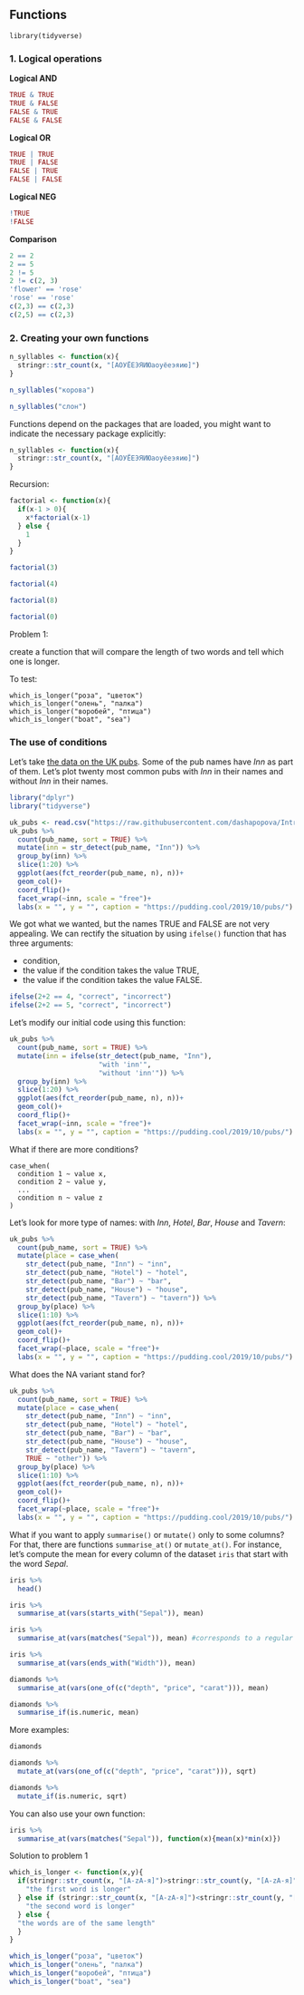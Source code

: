 ## Functions

```
library(tidyverse)
```
### 1. Logical operations

**Logical AND**

```r
TRUE & TRUE
TRUE & FALSE
FALSE & TRUE
FALSE & FALSE
```

**Logical OR**

```r
TRUE | TRUE
TRUE | FALSE
FALSE | TRUE
FALSE | FALSE
```

**Logical NEG**

```r
!TRUE
!FALSE
```

**Comparison**

```r
2 == 2
2 == 5
2 != 5
2 != c(2, 3)
'flower' == 'rose'
'rose' == 'rose'
c(2,3) == c(2,3)
c(2,5) == c(2,3)
```

### 2. Creating your own functions

```r
n_syllables <- function(x){
  stringr::str_count(x, "[АОУЁЕЭЯИЮаоуёеэяию]")
}

n_syllables("корова")

n_syllables("слон")
```

Functions depend on the packages that are loaded, you might want to indicate the necessary package explicitly:

```r
n_syllables <- function(x){
  stringr::str_count(x, "[АОУЁЕЭЯИЮаоуёеэяию]")
}
```

Recursion:

```r
factorial <- function(x){
  if(x-1 > 0){
    x*factorial(x-1)
  } else {
    1
  }
}

factorial(3)

factorial(4)

factorial(8)

factorial(0)
```

Problem 1:

create a function that will compare the length of two words and tell which one is longer.

To test:

```
which_is_longer("роза", "цветок")
which_is_longer("олень", "палка")
which_is_longer("воробей", "птица")
which_is_longer("boat", "sea")
```

### The use of conditions

Let's take [the data on the UK pubs](https://raw.githubusercontent.com/dashapopova/Intro-to-R/main/assignment1/UK_pubs.csv). Some of the pub names have *Inn* as part of them. Let's plot twenty most common pubs with *Inn* in their names and without *Inn* in their names. 

```r
library("dplyr")
library("tidyverse")
```

```r
uk_pubs <- read.csv("https://raw.githubusercontent.com/dashapopova/Intro-to-R/main/assignment1/UK_pubs.csv")
uk_pubs %>% 
  count(pub_name, sort = TRUE) %>% 
  mutate(inn = str_detect(pub_name, "Inn")) %>% 
  group_by(inn) %>% 
  slice(1:20) %>% 
  ggplot(aes(fct_reorder(pub_name, n), n))+
  geom_col()+
  coord_flip()+
  facet_wrap(~inn, scale = "free")+
  labs(x = "", y = "", caption = "https://pudding.cool/2019/10/pubs/")
```

We got what we wanted, but the names TRUE and FALSE are not very appealing. We can rectify the situation by using ```ifelse()``` function that has three arguments:

+ condition,
+ the value if the condition takes the value TRUE,
+ the value if the condition takes the value FALSE.

```r
ifelse(2+2 == 4, "correct", "incorrect")
ifelse(2+2 == 5, "correct", "incorrect")
```

Let's modify our initial code using this function:

```r
uk_pubs %>% 
  count(pub_name, sort = TRUE) %>% 
  mutate(inn = ifelse(str_detect(pub_name, "Inn"), 
                      "with 'inn'", 
                      "without 'inn'")) %>%
  group_by(inn) %>% 
  slice(1:20) %>% 
  ggplot(aes(fct_reorder(pub_name, n), n))+
  geom_col()+
  coord_flip()+
  facet_wrap(~inn, scale = "free")+
  labs(x = "", y = "", caption = "https://pudding.cool/2019/10/pubs/")
```

What if there are more conditions?

```
case_when(
  condition 1 ~ value x,
  condition 2 ~ value y,
  ...
  condition n ~ value z
)
```

Let's look for more type of names: with *Inn*, *Hotel*, *Bar*, *House* and *Tavern*:

```r
uk_pubs %>% 
  count(pub_name, sort = TRUE) %>% 
  mutate(place = case_when(
    str_detect(pub_name, "Inn") ~ "inn",
    str_detect(pub_name, "Hotel") ~ "hotel",
    str_detect(pub_name, "Bar") ~ "bar",
    str_detect(pub_name, "House") ~ "house",
    str_detect(pub_name, "Tavern") ~ "tavern")) %>%
  group_by(place) %>% 
  slice(1:10) %>% 
  ggplot(aes(fct_reorder(pub_name, n), n))+
  geom_col()+
  coord_flip()+
  facet_wrap(~place, scale = "free")+
  labs(x = "", y = "", caption = "https://pudding.cool/2019/10/pubs/")
```

What does the NA variant stand for?

```r
uk_pubs %>% 
  count(pub_name, sort = TRUE) %>% 
  mutate(place = case_when(
    str_detect(pub_name, "Inn") ~ "inn",
    str_detect(pub_name, "Hotel") ~ "hotel",
    str_detect(pub_name, "Bar") ~ "bar",
    str_detect(pub_name, "House") ~ "house",
    str_detect(pub_name, "Tavern") ~ "tavern",
    TRUE ~ "other")) %>%
  group_by(place) %>% 
  slice(1:10) %>% 
  ggplot(aes(fct_reorder(pub_name, n), n))+
  geom_col()+
  coord_flip()+
  facet_wrap(~place, scale = "free")+
  labs(x = "", y = "", caption = "https://pudding.cool/2019/10/pubs/")
```

What if you want to apply ```summarise()``` or ```mutate()``` only to some columns? For that, there are functions ```summarise_at()``` or ```mutate_at()```. For instance, let's compute the mean for every column of the dataset ```iris``` that start with the word *Sepal*.

```r
iris %>% 
  head()
```

```r
iris %>% 
  summarise_at(vars(starts_with("Sepal")), mean)
```

```r
iris %>% 
  summarise_at(vars(matches("Sepal")), mean) #corresponds to a regular expression
```

```r
iris %>% 
  summarise_at(vars(ends_with("Width")), mean)
```

```r
diamonds %>% 
  summarise_at(vars(one_of(c("depth", "price", "carat"))), mean)
```

```r
diamonds %>% 
  summarise_if(is.numeric, mean)
```

More examples:

```r
diamonds

diamonds %>% 
  mutate_at(vars(one_of(c("depth", "price", "carat"))), sqrt)

diamonds %>% 
  mutate_if(is.numeric, sqrt)
```

You can also use your own function:

```r
iris %>% 
  summarise_at(vars(matches("Sepal")), function(x){mean(x)*min(x)})
```

Solution to problem 1

```r
which_is_longer <- function(x,y){
  if(stringr::str_count(x, "[A-zА-я]")>stringr::str_count(y, "[A-zА-я]")){
    "the first word is longer"
  } else if (stringr::str_count(x, "[A-zА-я]")<stringr::str_count(y, "[A-zА-я]")){
    "the second word is longer"
  } else {
  "the words are of the same length"
  }
}

which_is_longer("роза", "цветок")
which_is_longer("олень", "палка")
which_is_longer("воробей", "птица")
which_is_longer("boat", "sea")
```